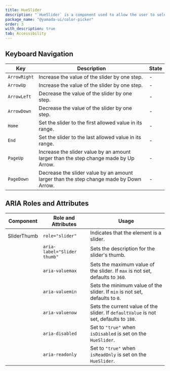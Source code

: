 ```yaml
---
title: HueSlider
description: "`HueSlider` is a component used to allow the user to select a color hue."
package_name: "@yamada-ui/color-picker"
order: 3
with_description: true
tab: Accessibility
---
```


## Keyboard Navigation

| Key          | Description                                                                            | State |
| ------------ | -------------------------------------------------------------------------------------- | ----- |
| `ArrowRight` | Increase the value of the slider by one step.                                          | -     |
| `ArrowUp`    | Increase the value of the slider by one step.                                          | -     |
| `ArrowLeft`  | Decrease the value of the slider by one step.                                          | -     |
| `ArrowDown`  | Decrease the value of the slider by one step.                                          | -     |
| `Home`       | Set the slider to the first allowed value in its range.                                | -     |
| `End`        | Set the slider to the last allowed value in its range.                                 | -     |
| `PageUp`     | Increase the slider value by an amount larger than the step change made by Up Arrow.   | -     |
| `PageDown`   | Decrease the slider value by an amount larger than the step change made by Down Arrow. | -     |

## ARIA Roles and Attributes

| Component   | Role and Attributes         | Usage                                                                                  |
| ----------- | --------------------------- | -------------------------------------------------------------------------------------- |
| SliderThumb | `role="slider"`             | Indicates that the element is a slider.                                                |
|             | `aria-label="Slider thumb"` | Sets the description for the slider's thumb.                                           |
|             | `aria-valuemax`             | Sets the maximum value of the slider. If `max` is not set, defaults to `360`.          |
|             | `aria-valuemin`             | Sets the minimum value of the slider. If `min` is not set, defaults to `0`.            |
|             | `aria-valuenow`             | Sets the current value of the slider. If `defaultValue` is not set, defaults to `180`. |
|             | `aria-disabled`             | Set to `"true"` when `isDisabled` is set on the `HueSlider`.                           |
|             | `aria-readonly`             | Set to `"true"` when `isReadOnly` is set on the `HueSlider`.                           |

